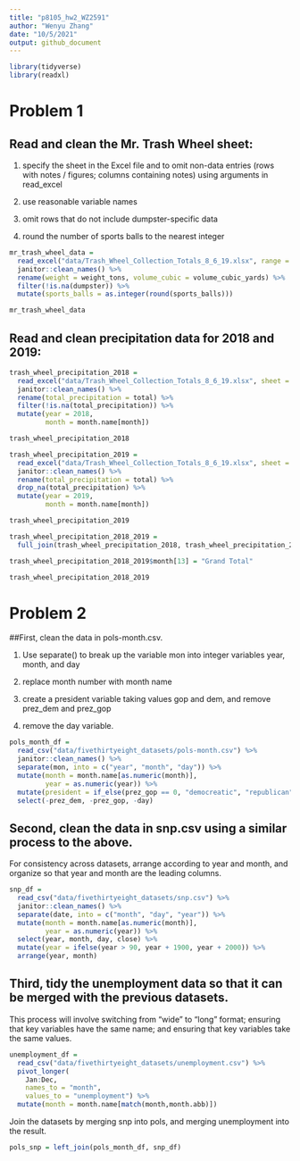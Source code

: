 ```yaml
---
title: "p8105_hw2_WZ2591"
author: "Wenyu Zhang"
date: "10/5/2021"
output: github_document
---
```


```r
library(tidyverse)
library(readxl)
```

# Problem 1
## Read and clean the Mr. Trash Wheel sheet:

1. specify the sheet in the Excel file and to omit non-data entries (rows with notes / figures; columns containing notes) using arguments in read_excel

2. use reasonable variable names

3. omit rows that do not include dumpster-specific data

4. round the number of sports balls to the nearest integer

```r
mr_trash_wheel_data = 
  read_excel("data/Trash_Wheel_Collection_Totals_8_6_19.xlsx", range = "A2:N408") %>% 
  janitor::clean_names() %>% 
  rename(weight = weight_tons, volume_cubic = volume_cubic_yards) %>% 
  filter(!is.na(dumpster)) %>%
  mutate(sports_balls = as.integer(round(sports_balls)))

mr_trash_wheel_data
```

## Read and clean precipitation data for 2018 and 2019:

```r
trash_wheel_precipitation_2018 = 
  read_excel("data/Trash_Wheel_Collection_Totals_8_6_19.xlsx", sheet = 5, range = "A2:B15") %>%
  janitor::clean_names() %>%
  rename(total_precipitation = total) %>%
  filter(!is.na(total_precipitation)) %>% 
  mutate(year = 2018, 
         month = month.name[month])

trash_wheel_precipitation_2018
```

```r
trash_wheel_precipitation_2019 = 
  read_excel("data/Trash_Wheel_Collection_Totals_8_6_19.xlsx", sheet = 4, range = "A2:B15") %>%
  janitor::clean_names() %>%
  rename(total_precipitation = total) %>%
  drop_na(total_precipitation) %>% 
  mutate(year = 2019, 
         month = month.name[month])

trash_wheel_precipitation_2019
```

```r
trash_wheel_precipitation_2018_2019 = 
  full_join(trash_wheel_precipitation_2018, trash_wheel_precipitation_2019, by = "month")

trash_wheel_precipitation_2018_2019$month[13] = "Grand Total"

trash_wheel_precipitation_2018_2019
```


# Problem 2
##First, clean the data in pols-month.csv. 

1. Use separate() to break up the variable mon into integer variables year, month, and day

2. replace month number with month name

3. create a president variable taking values gop and dem, and remove prez_dem and prez_gop

4. remove the day variable.

```r
pols_month_df = 
  read_csv("data/fivethirtyeight_datasets/pols-month.csv") %>%   
  janitor::clean_names() %>% 
  separate(mon, into = c("year", "month", "day")) %>% 
  mutate(month = month.name[as.numeric(month)], 
         year = as.numeric(year)) %>% 
  mutate(president = if_else(prez_gop == 0, "democreatic", "republican")) %>%
  select(-prez_dem, -prez_gop, -day)
```

## Second, clean the data in snp.csv using a similar process to the above. 

For consistency across datasets, arrange according to year and month, and organize so that year and month are the leading columns.

```r
snp_df = 
  read_csv("data/fivethirtyeight_datasets/snp.csv") %>% 
  janitor::clean_names() %>% 
  separate(date, into = c("month", "day", "year")) %>% 
  mutate(month = month.name[as.numeric(month)], 
         year = as.numeric(year)) %>%
  select(year, month, day, close) %>%
  mutate(year = ifelse(year > 90, year + 1900, year + 2000)) %>% 
  arrange(year, month)
```

## Third, tidy the unemployment data so that it can be merged with the previous datasets. 

This process will involve switching from “wide” to “long” format; ensuring that key variables have the same name; and ensuring that key variables take the same values.

```r
unemployment_df = 
  read_csv("data/fivethirtyeight_datasets/unemployment.csv") %>%
  pivot_longer(
    Jan:Dec,
    names_to = "month",
    values_to = "unemployment") %>%
  mutate(month = month.name[match(month,month.abb)])
```

Join the datasets by merging snp into pols, and merging unemployment into the result.

```r
pols_snp = left_join(pols_month_df, snp_df) 
```





